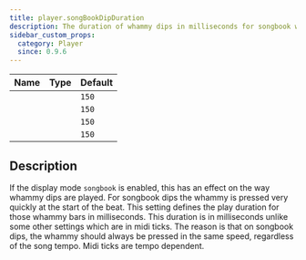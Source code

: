 ```yaml
---
title: player.songBookDipDuration
description: The duration of whammy dips in milliseconds for songbook whammys.
sidebar_custom_props:
  category: Player
  since: 0.9.6
---
```


<SinceBadge since="0.9.6" />

<table className="table table-striped table-condensed type-table">
    <thead>
        <tr>
          <th>Name</th>
          <th>Type</th>
          <th>Default</th>
        </tr>
    </thead>
    <tbody>
        <tr>
          <td><CodeBadge type="js" name="player.songBookDipDuration" /></td>
          <td><CodeBadge type="js" name="number" /></td>
          <td><code>150</code></td>
        </tr>
        <tr>
          <td><CodeBadge type="json" name="player.songBookDipDuration" /></td>
          <td><CodeBadge type="json" name="number" /></td>
          <td><code>150</code></td>
        </tr>
        <tr>
          <td><CodeBadge type="net" name="Player.SongBookDipDuration" /></td>
          <td><CodeBadge type="net" name="double" /></td>
          <td><code>150</code></td>
        </tr>
        <tr>
          <td><CodeBadge type="android" name="player.songBookDipDuration" /></td>
          <td><CodeBadge type="android" name="Double" /></td>
          <td><code>150</code></td>
        </tr>
    </tbody>
</table>

## Description
If the display mode `songbook` is enabled, this has an effect on the way whammy dips are played. For songbook dips the whammy is pressed very quickly at the start of the beat.
This setting defines the play duration for those whammy bars in milliseconds. This duration is in milliseconds unlike some other settings which are in midi ticks. The reason is that on songbook dips,
the whammy should always be pressed in the same speed, regardless of the song tempo. Midi ticks are tempo dependent.
